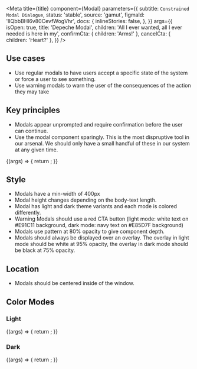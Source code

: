 
<Meta
  title={title}
  component={Modal}
  parameters={{
    subtitle: `Constrained Modal Dialogue`,
    status: 'stable',
    source: 'gamut',
    figmaId: 'lIQbbBHl6v80CevfWogVhr',
    docs: {
      inlineStories: false,
    },
  }}
  args={{
    isOpen: true,
    title: 'Depeche Modal',
    children: 'All I ever wanted, all I ever needed is here in my',
    confirmCta: { children: 'Arms!' },
    cancelCta: { children: 'Heart?' },
  }}
/>

## Use cases

- Use regular modals to have users accept a specific state of the system or force a user to see something.
- Use warning modals to warn the user of the consequences of the action they may take

## Key principles

- Modals appear unprompted and require confirmation before the user can continue.
- Use the modal component sparingly. This is the most dispruptive tool in our arsenal. We should only have a small handful of these in our system at any given time.

<Canvas>
  <Story name="Modal" height="600px">
    {(args) => {
      return <Modal {...args} />;
    }}
  </Story>
</Canvas>

<Props story="Modal" />

## Style

- Modals have a min-width of 400px
- Modal height changes depending on the body-text length.
- Modal has light and dark theme variants and each mode is colored differently.
- Warning Modals should use a red CTA button (light mode: white text on #E91C11 background, dark mode: navy text on #E85D7F background)
- Modals use pattern at 80% opacity to give component depth.
- Modals should always be displayed over an overlay. The overlay in light mode should be white at 95% opacity, the overlay in dark mode should be black at 75% opacity.

## Location

- Modals should be centered inside of the window.

## Color Modes

### Light

<Canvas>
  <Story name="Light" height="600px">
    {(args) => {
      return <Modal {...args} />;
    }}
  </Story>
</Canvas>

### Dark

<Canvas>
  <Story name="Dark" height="600px" args={{ mode: 'dark' }}>
    {(args) => {
      return <Modal {...args} />;
    }}
  </Story>
</Canvas>
